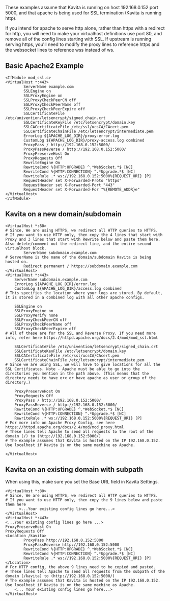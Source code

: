These examples assume that Kavita is running on host 192.168.0.152 port 5000, and that apache is being used for SSL termination (Kavita is running http). 

If you intend for apache to serve http alone, rather than https with a redirect for http, you will need to make your virtualhost definitions use port 80, and remove all of the config lines starting with SSL. If upstream is running serving https, you'll need to modify the proxy lines to reference https and the websocket lines to reference wss instead of ws.

## Basic Apache2 Example
```
<IfModule mod_ssl.c>
<VirtualHost *:443>
        ServerName example.com
        SSLEngine on
        SSLProxyEngine on
        SSLProxyCheckPeerCN off
        SSLProxyCheckPeerName off
        SSLProxyCheckPeerExpire off
        SSLCertificateFile /etc/univention/letsencrypt/signed_chain.crt
        SSLCertificateKeyFile /etc/letsencrypt/domain.key
        SSLCACertificateFile /etc/ssl/ucsCA/CAcert.pem
        SSLCertificateChainFile /etc/letsencrypt/intermediate.pem
        ErrorLog ${APACHE_LOG_DIR}/proxy-error.log
        CustomLog ${APACHE_LOG_DIR}/proxy-access.log combined
        ProxyPass / http://192.168.0.152:5000/
        ProxyPassReverse / http://192.168.0.152:5000/
        ProxyPreserveHost On
        ProxyRequests Off
        RewriteEngine On
        RewriteCond %{HTTP:UPGRADE} ^.*WebSocket.*$ [NC]
        RewriteCond %{HTTP:CONNECTION} ^.*Upgrade.*$ [NC]
        RewriteRule .* ws://192.168.0.152:5000%{REQUEST_URI} [P]
        RequestHeader set X-Forwarded-Proto "https"
        RequestHeader set X-Forwarded-Port "443"
        RequestHeader set X-Forwarded-For "%{REMOTE_ADDR}e"
</VirtualHost>
</IfModule>
```

## Kavita on a new domain/subdomain
```
<VirtualHost *:80>
# Since, We are using HTTPS, we redirect all HTTP queries to HTTPS.
# If you want to use HTTP only, then copy the 4 lines that start with Proxy and 3 lines that start with Rewrite below and paste them here. Also delete/comment out the redirect line, and the entire second virtualhost block.
        ServerName subdomain.example.com
# ServerName is the name of the domain/subdomain Kavita is being hosted on.
        Redirect permanent / https://subdomain.example.com
</VirtualHost>
<VirtualHost *:443>
    ServerName subdomain.example.com
    ErrorLog ${APACHE_LOG_DIR}/error.log
    CustomLog ${APACHE_LOG_DIR}/access.log combined
# This specifies the location where your logs are stored. By default, it is stored in a combined log with all other apache configs.

    SSLEngine on
    SSLProxyEngine on
    SSLProxyVerify none
    SSLProxyCheckPeerCN off
    SSLProxyCheckPeerName off
    SSLProxyCheckPeerExpire off
# All of these are for the SSL and Reverse Proxy. If you need more info, refer here https://httpd.apache.org/docs/2.4/mod/mod_ssl.html

    SSLCertificateFile /etc/univention/letsencrypt/signed_chain.crt
    SSLCertificateKeyFile /etc/letsencrypt/domain.key
    SSLCACertificateFile /etc/ssl/ucsCA/CAcert.pem
    SSLCertificateChainFile /etc/letsencrypt/intermediate.pem
# Since we are using SSL, we will have to give locations for all the SSL Certificates. Note - Apache must be able to go into the directories you mention in the path above. (This means that the directory needs to have o+x or have apache as user or group of the directory.)

    ProxyPreserveHost On
    ProxyRequests Off
    ProxyPass / http://192.168.0.152:5000/
    ProxyPassReverse / http://192.168.0.152:5000/
    RewriteCond %{HTTP:UPGRADE} ^.*WebSocket.*$ [NC]
    RewriteCond %{HTTP:CONNECTION} ^.*Upgrade.*$ [NC]
    RewriteRule .* ws://192.168.0.152:5000%{REQUEST_URI} [P]
# For more info on Apache Proxy Config, see here https://httpd.apache.org/docs/2.4/mod/mod_proxy.html
# These lines tell Apache to send all requests to the root of the domain (/) to (http://192.168.0.152:5000/)
# The example assumes that Kavita is hosted on the IP 192.168.0.152. Use localhost if Kavita is on the same machine as Apache.
    
</VirtualHost>
```


## Kavita on an existing domain with subpath
When using this, make sure you set the Base URL field in Kavita Settings.
```
<VirtualHost *:80>
# Since, We are using HTTPS, we redirect all HTTP queries to HTTPS.
# If you want to use HTTP only, then copy the 9 lines below and paste them here
      <...Your existing config lines go here...>
</VirtualHost>
<VirtualHost *:443>
<...Your existing config lines go here ...>
ProxyPreserveHost On
ProxyRequests Off
<Location /kavita>
        ProxyPass http://192.168.0.152:5000
        ProxyPassReverse http://192.168.0.152:5000
        RewriteCond %{HTTP:UPGRADE} ^.*WebSocket.*$ [NC]
        RewriteCond %{HTTP:CONNECTION} ^.*Upgrade.*$ [NC]
        RewriteRule .* ws://192.168.0.152:5000%{REQUEST_URI} [P]
</Location>
# For HTTP config, the above 9 lines need to be copied and pasted.
# These lines tell Apache to send all requests from the subpath of the domain (/kavita) to (http://192.168.0.152:5000/)
# The example assumes that Kavita is hosted on the IP 192.168.0.152. Use localhost if Kavita is on the same machine as Apache.
    <... Your existing config lines go here...>
</VirtualHost>
```
